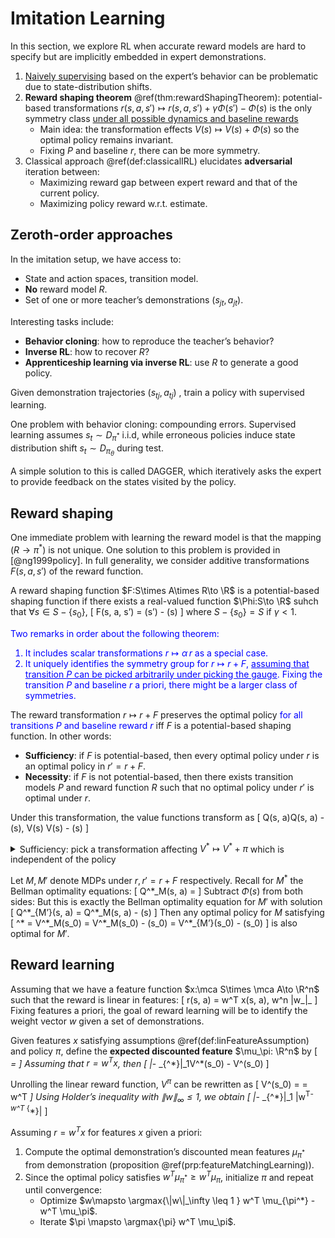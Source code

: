 # Imitation Learning

In this section, we explore RL when accurate reward models are hard to specify but are implicitly embedded in expert demonstrations. 

1. [Naively supervising](#imlEasy) based on the expert's behavior can be problematic due to state-distribution shifts. 
2. **Reward shaping theorem** \@ref(thm:rewardShapingTheorem): potential-based transformations $r(s, a, s')\mapsto r(s, a, s') + \gamma \Phi(s') - \Phi(s)$ is the only symmetry class <u>under all possible dynamics and baseline rewards</u>
    - Main idea: the transformation effects $V(s) \mapsto V(s) + \Phi(s)$ so the optimal policy remains invariant. 
    - Fixing $P$ and baseline $r$, there can be more symmetry.
3. Classical approach \@ref(def:classicalIRL) elucidates **adversarial** iteration between: 
    - Maximizing reward gap between expert reward and that of the current policy. 
    - Maximizing policy reward w.r.t. estimate. 

## Zeroth-order approaches {#imlEasy -}

:::{.definition #imlSetup name="problem setup"}
In the imitation setup, we have access to: 

- State and action spaces, transition model. 
- **No** reward model $R$. 
- Set of one or more teacher's demonstrations $(s_{jt}, a_{jt})$. 

Interesting tasks include: 

- **Behavior cloning**: how to reproduce the teacher's behavior?
- **Inverse RL**: how to recover $R$?
- **Apprenticeship learning via inverse RL**: use $R$ to generate a good policy. 
:::

:::{.definition #demoiml name="learning from demonstrations"}
Given demonstration trajectories $(s_{tj}, a_{tj})$ , train a policy with supervised learning. 
:::

One problem with behavior cloning: compounding errors. Supervised learning assumes $s_t\sim D_{\pi^*}$ i.i.d, while erroneous policies induce state distribution shift $s_t\sim D_{\pi_\theta}$ during test. 

A simple solution to this is called DAGGER, which iteratively asks the expert to provide feedback on the states visited by the policy. 

## Reward shaping {#rewardShaping -}

One immediate problem with learning the reward model is that the mapping $(R\to \pi^*)$ is not unique. One solution to this problem is provided in [@ng1999policy]. In full generality, we consider additive transformations $F(s, a, s')$ of the reward function. 

:::{.definition name="potential-based shaping function"}
A reward shaping function $F:S\times A\times R\to \R$ is a potential-based shaping function if there exists a real-valued function $\Phi:S\to \R$ suhch that $\forall s\in S-\{s_0\}$, 
\[ 
    F(s, a, s') = \gamma \Phi(s') - \Phi(s)
\] 
where $S-\{s_0\}=S$ if $\gamma<1$. 
:::

<div style="color:blue">
Two remarks in order about the following theorem: 

1. It includes scalar transformations $r\mapsto \alpha\, r$ as a special case. 
2. It uniquely identifies the symmetry group for $r\mapsto r+F$, <u>assuming that transition $P$ can be picked arbitrarily under picking the gauge</u>. Fixing the transition $P$ and baseline $r$ a priori, there might be a larger class of symmetries. 
</div> 

:::{.theorem #rewardShapingTheorem name="reward shaping theorem"}
The reward transformation $r\mapsto r+F$ preserves the optimal policy <span style="color:blue">for all transitions $P$ and baseline reward $r$</span> iff $F$ is a potential-based shaping function. In other words: 

- **Sufficiency**: if $F$ is potential-based, then every optimal policy under $r$ is an optimal policy in $r'=r+F$. 
- **Necessity**: if $F$ is not potential-based, then there exists transition models $P$ and reward function $R$ such that no optimal policy under $r'$ is optimal under $r$. 

Under this transformation, the value functions transform as 
\[ 
    Q(s, a)\mapsto Q(s, a) - \Phi(s), \quad V(s) \mapsto V(s) - \Phi(s) 
\] 
:::

<details>
<summary>Sufficiency: pick a transformation affecting $V^*\mapsto V^*+\pi$ which is independent of the policy</summary>
</details>

Let $M, M'$ denote MDPs under $r, r'=r+F$ respectively. Recall for $M^*$ the Bellman optimality equations: 
\[ 
    Q^*_M(s, a) 
    = \EV{s'\sim P(\cdot\mid s, a)}\left[
        r(s, a, s') + \gamma \max_{a'\sim A} Q^*M(s', a') 
    \right]
\] 
Subtract $\Phi(s)$ from both sides: 
\begin{align}
    Q^*_M(s, a) - \Phi(s) 
    = \EV{s'\sim P(\cdot\mid s, a)}\left[
        r(s, a, s') + \gamma\, \Phi(s') - \Phi(s) + \gamma \max_{a'\sim A} \left[
            Q^*M(s', a') - \Phi(s) 
        \right]
    \right]
\end{align}
But this is exactly the Bellman optimality equation for $M'$ with solution 
\[ 
    Q^*_{M'}(s, a) = Q^*_M(s, a) - \Phi(s)
\] 
Then any optimal policy for $M$ satisfying 
\[ 
    \pi^* = \argmax{\pi} V^*_M(s_0) =  \argmax{\pi} V^*_M(s_0) - \Phi(s_0) = \argmax{\pi} V^*_{M'}(s_0) - \Phi(s_0)
\] 
is also optimal for $M'$. 

## Reward learning {#rewardLearning -}

:::{.definition #linFeatureAssumption name="linear features"}
Assuming that we have a feature function $x:\mca S\times \mca A\to \R^n$ such that the reward is linear in features: 
\[ 
    r(s, a) = w^T x(s, a), \quad w\in \R^n\text{   and  } \|w_\infty\|_\leq 1 
\] 
Fixing features a priori, the goal of reward learning will be to identify the weight vector $w$ given a set of demonstrations. 
:::

:::{.proposition #featureMatchingLearning name="optimal-policy learning ≈ feature matching"}
Given features $x$ satisfying assumptions \@ref(def:linFeatureAssumption) and policy $\pi$, define the **expected discounted feature** $\mu_\pi: \R^n$ by 
\[ 
    \mu_\pi =  \EV{\pi} \left[
        \sum_{t=0}^\infty \gamma^t x(s_t, a_t)\mid s_0 
    \right]
\] 
Assuming that $r=w^Tx$, then 
\[ 
    \|\mu_\pi - \mu_{\pi^*}\|_1\leq \epsilon \implies V^*(s_0) - V^\pi(s_0) \leq \epsilon
\] 
:::

Unrolling the linear reward function, $V^\pi$ can be rewritten as 
\[ 
    V^\pi(s_0) = \EV{\pi} \left[
        \sum_{t=0}^\infty \gamma^t w^T r(s_t, a_t)\mid s_0 
    \right]
    = w^T \mu_\pi 
\] 
Using Holder's inequality with $\|w\|_\infty \leq 1$, we obtain 
\[ 
    \|\mu_\pi - \mu_{\pi^*}\|_1\leq \epsilon \implies 
    |w^T\mu_\pi - w^T \mu_{\pi^*}| \leq \epsilon
\] 

:::{.definition #classicalIRL name="classical IRL algorithm"}
Assuming $r=w^Tx$ for features $x$ given a priori: 

1. Compute the optimal demonstration's discounted mean features $\mu_{\pi^*}$ from demonstration (proposition \@ref(prp:featureMatchingLearning)). 
2. Since the optimal policy satisfies $w^T \mu_{\pi^*} \geq w^T \mu_{\pi}$, initialize $\pi$ and repeat until convergence: 
    - Optimize $w\mapsto \argmax{\|w\|_\infty \leq 1 } w^T \mu_{\pi^*} - w^T \mu_\pi$. 
    - Iterate $\pi \mapsto \argmax{\pi} w^T \mu_\pi$. 
:::